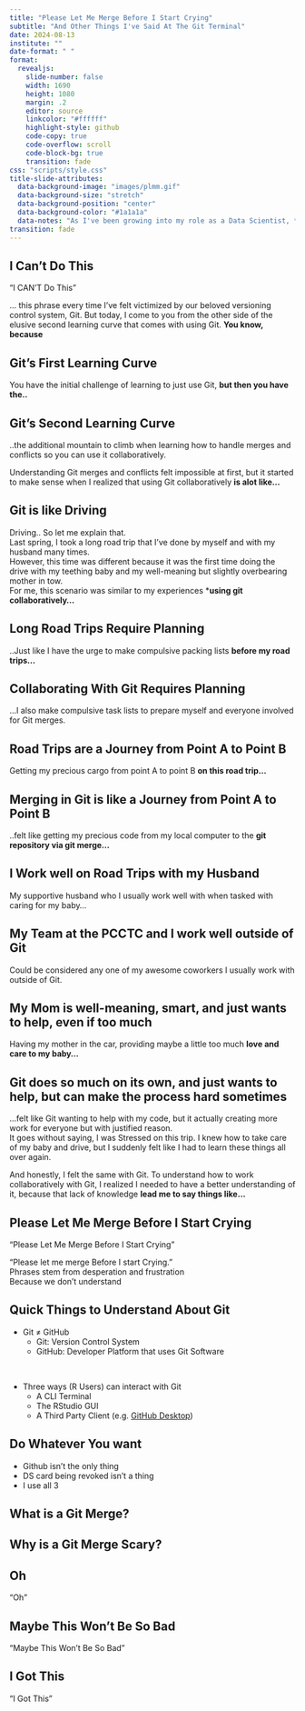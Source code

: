 ```yaml
---
title: "Please Let Me Merge Before I Start Crying"
subtitle: "And Other Things I've Said At The Git Terminal"
date: 2024-08-13
institute: ""
date-format: " "
format:
  revealjs: 
    slide-number: false
    width: 1690
    height: 1080
    margin: .2
    editor: source
    linkcolor: "#ffffff"
    highlight-style: github
    code-copy: true
    code-overflow: scroll
    code-block-bg: true
    transition: fade
css: "scripts/style.css"
title-slide-attributes: 
  data-background-image: "images/plmm.gif"
  data-background-size: "stretch"
  data-background-position: "center"
  data-background-color: "#1a1a1a"
  data-notes: "As I've been growing into my role as a Data Scientist, **I've said..**"
transition: fade
---
```


## I Can't Do This {.section-header background-image="images/1.png" background-size="stretch"}

::: {#bigquote}
"I CAN'T Do This"
:::

::: notes
... this phrase every time I've felt victimized by our beloved versioning control system, Git. But today, I come to you from the other side of the elusive second learning curve that comes with using Git. **You know, because**
:::

## Git's First Learning Curve {.section-header background-image="images/first_curve.png" background-size="stretch"}

::: notes
You have the initial challenge of learning to just use Git, **but then you have the..**
:::

## Git's Second Learning Curve {.section-header background-image="images/second_curve.png" background-size="stretch"}

::: notes
..the additional mountain to climb when learning how to handle merges and conflicts so you can use it collaboratively. <br>

Understanding Git merges and conflicts felt impossible at first, but it started to make sense when I realized that using Git collaboratively **is alot like...**
:::

## Git is like Driving {.section-header background-image="images/git_driving.png" background-size="stretch"}

::: notes
Driving.. So let me explain that.<br> Last spring, I took a long road trip that I've done by myself and with my husband many times.<br> However, this time was different because it was the first time doing the drive with my teething baby and my well-meaning but slightly overbearing mother in tow. <br> For me, this scenario was similar to my experiences \***using git collaboratively...**
:::

## Long Road Trips Require Planning {.section-header background-image="images/prep_1.png" background-size="stretch"}

::: notes
..Just like I have the urge to make compulsive packing lists **before my road trips...**
:::

## Collaborating With Git Requires Planning {.section-header background-image="images/prep_2.png" background-size="stretch"}

::: notes
...I also make compulsive task lists to prepare myself and everyone involved for Git merges.
:::

## Road Trips are a Journey from Point A to Point B {.section-header background-image="images/travel_1.png" background-size="stretch"}

::: notes
Getting my precious cargo from point A to point B **on this road trip...**
:::

## Merging in Git is like a Journey from Point A to Point B {.section-header background-image="images/travel_2.png" background-size="stretch"}

::: notes
..felt like getting my precious code from my local computer to the **git repository via git merge...**
:::

## I Work well on Road Trips with my Husband {.section-header background-image="images/support_1.png" background-size="stretch"}

::: notes
My supportive husband who I usually work well with when tasked with caring for my baby...
:::

## My Team at the PCCTC and I work well outside of Git {.section-header background-image="images/support_2.png" background-size="stretch"}

::: notes
Could be considered any one of my awesome coworkers I usually work with outside of Git.
:::

## My Mom is well-meaning, smart, and just wants to help, even if too much {.section-header background-image="images/git_1.png" background-size="stretch"}

::: notes
Having my mother in the car, providing maybe a little too much **love and care to my baby...**
:::

## Git does so much on its own, and just wants to help, but can make the process hard sometimes {.section-header background-image="images/git_2.png" background-size="stretch"}

::: notes
...felt like Git wanting to help with my code, but it actually creating more work for everyone but with justified reason.<br> It goes without saying, I was Stressed on this trip. I knew how to take care of my baby and drive, but I suddenly felt like I had to learn these things all over again.

And honestly, I felt the same with Git. To understand how to work collaboratively with Git, I realized I needed to have a better understanding of it, because that lack of knowledge **lead me to say things like...**
:::

## Please Let Me Merge Before I Start Crying {.section-header background-image="images/2.png" background-size="stretch"}

::: {#medquote}
"Please Let Me Merge Before I Start Crying"
:::

::: notes
"Please let me merge Before I start Crying."<br> Phrases stem from desperation and frustration <br> Because we don't understand<br>
:::

## Quick Things to Understand About Git {.content-header background-image="images/content_back.png" background-size="stretch"}

::: content
-   Git ≠ GitHub
    -   Git: Version Control System 
    -   GitHub: Developer Platform that uses Git Software

<br>

:::{.fragment}
-   Three ways (R Users) can interact with Git
    -   A CLI Terminal
    -   The RStudio GUI
    -   A Third Party Client (e.g. [GitHub Desktop](https://desktop.github.com/download/))
    
:::
:::


## Do Whatever You want {.section-header background-image="images/dwyw.png" background-size="stretch"}

:::{.notes}
- Github isn't the only thing
<br>
- DS card being revoked isn't a thing
<br>
- I use all 3
:::

## What is a Git Merge? {.content-header background-image="images/content_back.png" background-size="stretch"}

## Why is a Git Merge Scary? {.content-header background-image="images/content_back.png" background-size="stretch"}


## Oh {.section-header background-image="images/3.png" background-size="stretch"}

::: {#bigquote}
"Oh"
:::

## Maybe This Won't Be So Bad {.section-header background-image="images/4.png" background-size="stretch"}

::: {#medquote}
"Maybe This Won't Be So Bad"
:::

## I Got This {.section-header background-image="images/5.png" background-size="stretch"}

::: {#bigquote}
"I Got This"
:::
